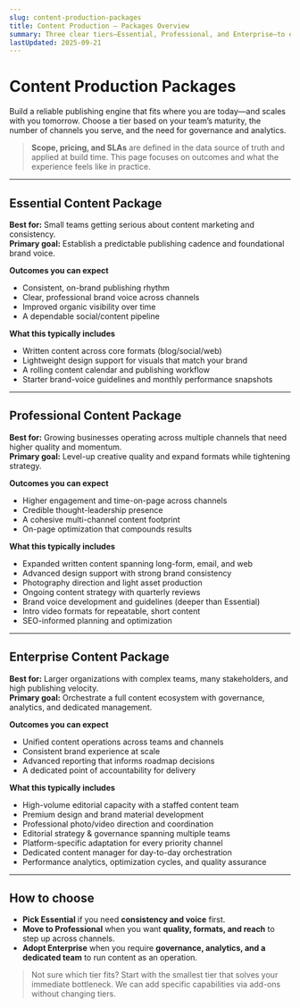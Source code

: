```yaml
---
slug: content-production-packages
title: Content Production — Packages Overview
summary: Three clear tiers—Essential, Professional, and Enterprise—to establish voice, scale output, and orchestrate multi-channel content with governance.
lastUpdated: 2025-09-21
---
```


# Content Production Packages

Build a reliable publishing engine that fits where you are today—and scales with you tomorrow. Choose a tier based on your team’s maturity, the number of channels you serve, and the need for governance and analytics.

> **Scope, pricing, and SLAs** are defined in the data source of truth and applied at build time. This page focuses on outcomes and what the experience feels like in practice.

---

## Essential Content Package

**Best for:** Small teams getting serious about content marketing and consistency.  
**Primary goal:** Establish a predictable publishing cadence and foundational brand voice.

**Outcomes you can expect**
- Consistent, on-brand publishing rhythm
- Clear, professional brand voice across channels
- Improved organic visibility over time
- A dependable social/content pipeline

**What this typically includes**
- Written content across core formats (blog/social/web)
- Lightweight design support for visuals that match your brand
- A rolling content calendar and publishing workflow
- Starter brand-voice guidelines and monthly performance snapshots

---

## Professional Content Package

**Best for:** Growing businesses operating across multiple channels that need higher quality and momentum.  
**Primary goal:** Level-up creative quality and expand formats while tightening strategy.

**Outcomes you can expect**
- Higher engagement and time-on-page across channels
- Credible thought-leadership presence
- A cohesive multi-channel content footprint
- On-page optimization that compounds results

**What this typically includes**
- Expanded written content spanning long-form, email, and web
- Advanced design support with strong brand consistency
- Photography direction and light asset production
- Ongoing content strategy with quarterly reviews
- Brand voice development and guidelines (deeper than Essential)
- Intro video formats for repeatable, short content
- SEO-informed planning and optimization

---

## Enterprise Content Package

**Best for:** Larger organizations with complex teams, many stakeholders, and high publishing velocity.  
**Primary goal:** Orchestrate a full content ecosystem with governance, analytics, and dedicated management.

**Outcomes you can expect**
- Unified content operations across teams and channels
- Consistent brand experience at scale
- Advanced reporting that informs roadmap decisions
- A dedicated point of accountability for delivery

**What this typically includes**
- High-volume editorial capacity with a staffed content team
- Premium design and brand material development
- Professional photo/video direction and coordination
- Editorial strategy & governance spanning multiple teams
- Platform-specific adaptation for every priority channel
- Dedicated content manager for day-to-day orchestration
- Performance analytics, optimization cycles, and quality assurance

---

## How to choose

- **Pick Essential** if you need **consistency and voice** first.  
- **Move to Professional** when you want **quality, formats, and reach** to step up across channels.  
- **Adopt Enterprise** when you require **governance, analytics, and a dedicated team** to run content as an operation.

> Not sure which tier fits? Start with the smallest tier that solves your immediate bottleneck. We can add specific capabilities via add-ons without changing tiers.
